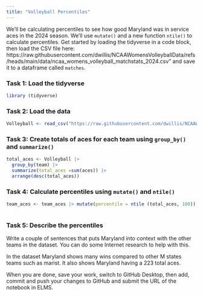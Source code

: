 ```yaml
---
title: "Volleyball Percentiles"
---
```


We'll be calculating percentiles to see how good Maryland was in service aces in the 2024 season. We'll use `mutate()` and a new function `ntile()` to calculate percentiles. Get started by loading the tidyverse in a code block, then load the CSV file here: https://raw.githubusercontent.com/dwillis/NCAAWomensVolleyballData/refs/heads/main/data/ncaa_womens_volleyball_matchstats_2024.csv" and save it to a dataframe called `matches`.

### Task 1: Load the tidyverse
```r
library (tidyverse)
```


### Task 2: Load the data
```r
Volleyball <- read_csv("https://raw.githubusercontent.com/dwillis/NCAAWomensVolleyballData/refs/heads/main/data/ncaa_womens_volleyball_matchstats_2024.csv")

```

### Task 3: Create totals of aces for each team using `group_by()` and `summarize()`
```r
total_aces <- Volleyball |>
  group_by(team) |>
  summarize(total_aces =sum(aces)) |>
  arrange(desc(total_aces))

```



### Task 4: Calculate percentiles using `mutate()` and `ntile()`
```r

team_aces <- team_aces |> mutate(percentile = ntile (total_aces, 100))
                                  


```


### Task 5: Describe the percentiles

Write a couple of sentences that puts Maryland into context with the other teams in the dataset. You can do some Internet research to help with this.

In the dataset Maryland shows many wins compared to other M states teams such as marist. It also shows Maryland having a 223 total aces.  


When you are done, save your work, switch to GitHub Desktop, then add, commit and push your changes to GitHub and submit the URL of the notebook in ELMS.







